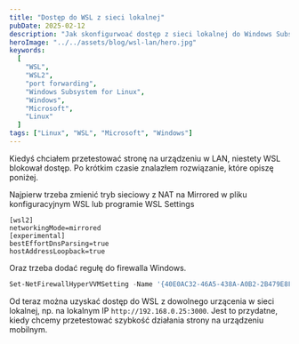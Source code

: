 ```yaml
---
title: "Dostęp do WSL z sieci lokalnej"
pubDate: 2025-02-12
description: "Jak skonfigurwoać dostęp z sieci lokalnej do Windows Subsystem for Linux."
heroImage: "../../assets/blog/wsl-lan/hero.jpg"
keywords:
  [
    "WSL",
    "WSL2",
    "port forwarding",
    "Windows Subsystem for Linux",
    "Windows",
    "Microsoft",
    "Linux"
  ]
tags: ["Linux", "WSL", "Microsoft", "Windows"]
---
```



Kiedyś chciałem przetestować stronę na urządzeniu w LAN, niestety WSL blokował dostęp. Po krótkim czasie znalazłem rozwiązanie, które opiszę poniżej.

Najpierw trzeba zmienić tryb sieciowy z NAT na Mirrored w pliku konfiguracyjnym WSL lub programie <BlogInlineCode>WSL Settings</BlogInlineCode>

```plaintext showLineNumbers {2}  /highlight-this-word/ title="C:\Users\twoja_nazwa.wslconfig"
[wsl2]
networkingMode=mirrored
[experimental]
bestEffortDnsParsing=true
hostAddressLoopback=true
```

Oraz trzeba dodać regułę do firewalla Windows.

```powershell
Set-NetFirewallHyperVVMSetting -Name '{40E0AC32-46A5-438A-A0B2-2B479E8F2E90}' -DefaultInboundAction Allow
```

Od teraz można uzyskać dostęp do WSL z dowolnego urzącenia w sieci lokalnej, np. na lokalnym IP `http://192.168.0.25:3000`.
Jest to przydatne, kiedy chcemy przetestować szybkość działania strony na urządzeniu mobilnym.

<BlogHeader href="wady" tag="h3" text="" />
